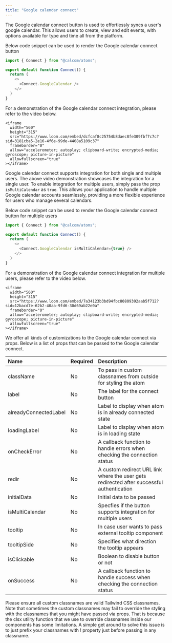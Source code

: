 ```yaml
---
title: "Google calendar connect"
---
```


The Google calendar connect button is used to effortlessly syncs a user's google calendar. This allows users to create, view and edit events, with options available for type and time all from the platform.

Below code snippet can be used to render the Google calendar connect button

```js
import { Connect } from "@calcom/atoms";

export default function Connect() {
  return (
    <>
      <Connect.GoogleCalendar />
    </>
  )
}
```

For a demonstration of the Google calendar connect integration, please refer to the video below.

<p></p>

    <iframe
      width="560"
      height="315"
      src="https://www.loom.com/embed/dcfcaf8c25754b8daec8fe309fbf7c7c?sid=3181cba5-2e16-4f6e-99de-4408a5109c37"
      frameborder="0"
      allow="accelerometer; autoplay; clipboard-write; encrypted-media; gyroscope; picture-in-picture"
      allowfullscreen="true"
    ></iframe>

<p></p>

Google calendar connect supports integration for both single and multiple users. The above video demonstration showcases the integration for a single user. To enable integration for multiple users, simply pass the prop `isMultiCalendar` as `true`. This allows your application to handle multiple Google calendar accounts seamlessly, providing a more flexible experience for users who manage several calendars.

Below code snippet can be used to render the Google calendar connect button for multiple users

```js
import { Connect } from "@calcom/atoms";

export default function Connect() {
  return (
    <>
      <Connect.GoogleCalendar isMultiCalendar={true} />
    </>
  )
}
```

For a demonstration of the Google calendar connect integration for multiple users, please refer to the video below.

<p></p>

    <iframe
      width="560"
      height="315"
      src="https://www.loom.com/embed/7a34123b3bd94fbc80809392aab5f712?sid=12bacd7e-62b2-40aa-9fd6-30d69ab22e0a"
      frameborder="0"
      allow="accelerometer; autoplay; clipboard-write; encrypted-media; gyroscope; picture-in-picture"
      allowfullscreen="true"
    ></iframe>

<p></p>

We offer all kinds of customizations to the Google calendar connect via props. Below is a list of props that can be passed to the Google calendar connect.

<p></p>

| Name                  | Required | Description                                                                               |
| :-------------------- | :------- | :---------------------------------------------------------------------------------------- |
| className             | No       | To pass in custom classnames from outside for styling the atom                            |
| label                 | No       | The label for the connect button                                                          |
| alreadyConnectedLabel | No       | Label to display when atom is in already connected state                                  |
| loadingLabel          | No       | Label to display when atom is in loading state                                            |
| onCheckError          | No       | A callback function to handle errors when checking the connection status                  |
| redir                 | No       | A custom redirect URL link where the user gets redirected after successful authentication |
| initialData           | No       | Initial data to be passed                                                                 |
| isMultiCalendar       | No       | Specfies if the button supports integration for multiple users                            |
| tooltip               | No       | In case user wants to pass external tooltip component                                     |
| tooltipSide           | No       | Specifies what direction the tooltip appears                                              |
| isClickable           | No       | Boolean to disable button or not                                                          |
| onSuccess             | No       | A callback function to handle success when checking the connection status                 |

<Note>
  Please ensure all custom classnames are valid Tailwind CSS classnames. Note that sometimes the custom
  classnames may fail to override the styling with the classnames that you might have passed via props. That
  is because the clsx utility function that we use to override classnames inside our components has some
  limitations. A simple get around to solve this issue is to just prefix your classnames with ! property just
  before passing in any classname.
</Note>
